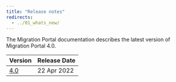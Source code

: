 ```yaml
---
title: "Release notes"
redirects:
  - ../01_whats_new/
---
```


The Migration Portal documentation describes the latest version of Migration Portal 4.0. 

| Version | Release Date | 
| ------- | ------------ | 
| [4.0](10_mp_4.0_rel_notes) | 22 Apr 2022  |